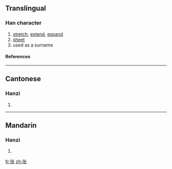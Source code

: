 {{see|張}}

==Translingual==
===Han character===
{{Han char|rn=57|rad=弓|as=04|sn=7|four=|canj=弓心人 (NPO)}}
# [[stretch]], [[extend]], [[expand]]
# [[sheet]]
# used as a surname
====References====
{{Han ref|kx=0357.211|hdz=20992.060|uh=5F20|ud=24352}}
----
==Cantonese==
===Hanzi===
{{yue-hanzi|jyut=zoeng1|y=jeung1}}
# {{defn|Cantonese}}
----
==Mandarin==
===Hanzi===
{{cmn-hanzi|tra=張|pin=[[zhāng]] ([[zhang1]]), [[zhàng]] ([[zhang4]])|wg=chang<sup>1</sup>, chang<sup>4</sup>}}
# {{defn|Mandarin}}

[[fr:张]]
[[zh:张]]